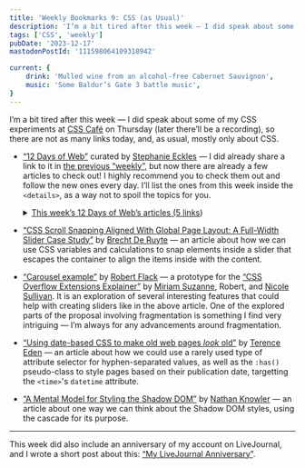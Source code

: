 ```yaml
---
title: 'Weekly Bookmarks 9: CSS (as Usual)'
description: 'I’m a bit tired after this week — I did speak about some of my CSS experiments at CSS Café on Thursday (later there’ll be a recording), so there are not as many links today, and, as usual, mostly only about CSS.'
tags: ['CSS', 'weekly']
pubDate: '2023-12-17'
mastodonPostId: '111598064109318942'

current: {
    drink: 'Mulled wine from an alcohol-free Cabernet Sauvignon',
    music: 'Some Baldur’s Gate 3 battle music',
}
---
```


I’m a bit tired after this week — I did speak about some of my CSS experiments at [CSS Café](https://www.meetup.com/css-cafe/) on Thursday (later there’ll be a recording), so there are not as many links today, and, as usual, mostly only about CSS.

- [“12 Days of Web”](https://12daysofweb.dev/) curated by [Stephanie Eckles](https://thinkdobecreate.com/) — I did already share a link to it in [the previous “weekly”](/weekly-bookmarks-008/), but now there are already a few articles to check out! I highly recommend you to check them out and follow the new ones every day. I’ll list the ones from this week inside the `<details>`, as a way not to spoil the topics for you.

    <details>
        <summary><u>This week’s 12 Days of Web’s articles (5 links</u>)</summary>
        - [“Popover API”](https://12daysofweb.dev/2023/popover-api/) by [Ryan Trimble](https://www.ryantrimble.com/) — an introduction to the Popover API.
        - [“Anchor Positioning”](https://12daysofweb.dev/2023/anchor-positioning/) article by me! Coincidentally, it was published on the same day I did the CSS Café talk.
        - [“CSS `@scope`”](https://12daysofweb.dev/2023/css-scope/) by [Miriam Suzanne](https://www.miriamsuzanne.com/) — a post that lead to me finding [an issue in the current Chromium’s `@scope` implementation](https://bugs.chromium.org/p/chromium/issues/detail?id=1512217), and me opening [a PR to WPT for the case I found](https://github.com/web-platform-tests/wpt/pull/43697).
        - [“Web Components”](https://12daysofweb.dev/2023/web-components/) by [Mayank](https://www.mayank.co/) — an introduction to web components. Next year, I predict, will be _a lot_ about them. There’ll be a lot more talk about them!
        - [“CSS animation-composition”](https://12daysofweb.dev/2023/animation-composition/) by [Tyler Gaw](https://tylergaw.com/blog/) — an introduction to the `animation-composition` property. It is a very curious feature, which allows us to do some things not really possible otherwise. See also [a follow-up Mastodon thread](https://mastodon.social/@Schepp/111594924223577906) started by [Christian Schaefer](https://schepp.dev/), with participation by [Temani Afif](https://css-articles.com/) and me, about the way the `accumulate` is calculated for the `scale()` transform.
    </details>

- [“CSS Scroll Snapping Aligned With Global Page Layout: A Full-Width Slider Case Study”](https://www.smashingmagazine.com/2023/12/css-scroll-snapping-aligned-global-page-layout-case-study/) by [Brecht De Ruyte](https://utilitybend.com/) — an article about how we can use CSS variables and calculations to snap elements inside a slider that escapes the container to align the items inside with the content.

- [“Carousel example”](https://flackr.github.io/web-demos/carousel/) by [Robert Flack](https://github.com/flackr) — a prototype for the [“CSS Overflow Extensions Explainer”](https://css.oddbird.net/overflow/explainer/) by [Miriam Suzanne](https://www.miriamsuzanne.com/), Robert, and [Nicole Sullivan](https://www.stubbornella.org/). It is an exploration of several interesting features that could help with creating sliders like in the above article. One of the explored parts of the proposal involving fragmentation is something I find very intriguing — I’m always for any advancements around fragmentation.

- [“Using date-based CSS to make old web pages *look* old”](https://shkspr.mobi/blog/2023/12/using-date-based-css-to-make-old-web-pages-look-old/) by [Terence Eden](https://shkspr.mobi/) — an article about how we could use a rarely used type of attribute selector for hyphen-separated values, as well as the `:has()` pseudo-class to style pages based on their publication date, targetting the `<time>`'s `datetime` attribute.

- [“A Mental Model for Styling the Shadow DOM”](https://knowler.dev/blog/a-mental-model-for-styling-the-shadow-dom) by [Nathan Knowler](https://knowler.dev/) — an article about one way we can think about the Shadow DOM styles, using the cascade for its purpose.

- - -

This week did also include an anniversary of my account on LiveJournal, and I wrote a short post about this: [“My LiveJournal Anniversary”](/lj-20-years/).

